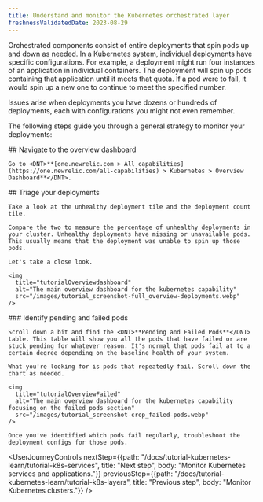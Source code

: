 ```yaml
---
title: Understand and monitor the Kubernetes orchestrated layer
freshnessValidatedDate: 2023-08-29
---
```


Orchestrated components consist of entire deployments that spin pods up and down as needed. In a Kubernetes system, individual deployments have specific configurations. For example, a deployment might run four instances of an application in individual containers. The deployment will spin up pods containing that application until it meets that quota. If a pod were to fail, it would spin up a new one to continue to meet the specified number.

Issues arise when deployments you have dozens or hundreds of deployments, each with configurations you might not even remember.

The following steps guide you through a general strategy to monitor your deployments:

<Steps>
  <Step>
    ## Navigate to the overview dashboard

    Go to <DNT>**[one.newrelic.com > All capabilities](https://one.newrelic.com/all-capabilities) > Kubernetes > Overview Dashboard**</DNT>.  

  </Step>

  <Step>
    ## Triage your deployments

    Take a look at the unhealthy deployment tile and the deployment count tile.

    Compare the two to measure the percentage of unhealthy deployments in your cluster. Unhealthy deployments have missing or unavailable pods. This usually means that the deployment was unable to spin up those pods.

    Let's take a close look.

    <img
      title="tutorialOverviewdashboard"
      alt="The main overview dashboard for the kubernetes capability"
      src="/images/tutorial_screenshot-full_overview-deployments.webp"
    />
  </Step>

  <Step>
    ### Identify pending and failed pods

    Scroll down a bit and find the <DNT>**Pending and Failed Pods**</DNT> table. This table will show you all the pods that have failed or are stuck pending for whatever reason. It's normal that pods fail at to a certain degree depending on the baseline health of your system.

    What you're looking for is pods that repeatedly fail. Scroll down the chart as needed.

    <img
      title="tutorialOverviewFailed"
      alt="The main overview dashboard for the kubernetes capability focusing on the failed pods section"
      src="/images/tutorial_screenshot-crop_failed-pods.webp"
    />

    Once you've identified which pods fail regularly, troubleshoot the deployment configs for those pods.
  </Step>
</Steps>

<UserJourneyControls
  nextStep={{path: "/docs/tutorial-kubernetes-learn/tutorial-k8s-services", title: "Next step", body: "Monitor Kubernetes services and applications."}}
  previousStep={{path: "/docs/tutorial-kubernetes-learn/tutorial-k8s-layers", title: "Previous step", body: "Monitor Kubernetes clusters."}}
/>
